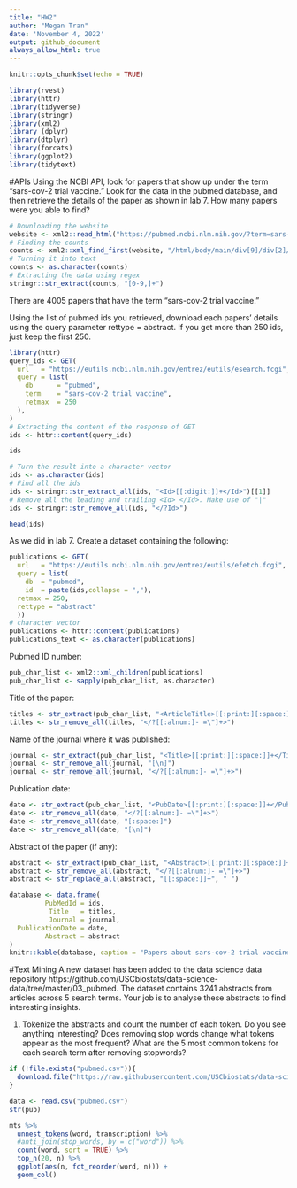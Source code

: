 ```yaml
---
title: "HW2"
author: "Megan Tran"
date: 'November 4, 2022'
output: github_document
always_allow_html: true
---
```


```r
knitr::opts_chunk$set(echo = TRUE)
```

```r
library(rvest)
library(httr)
library(tidyverse)
library(stringr)
library(xml2)
library (dplyr)
library(dtplyr)
library(forcats)
library(ggplot2)
library(tidytext)
```

#APIs
Using the NCBI API, look for papers that show up under the term “sars-cov-2 trial vaccine.” Look for the data in the pubmed database, and then retrieve the details of the paper as shown in lab 7. How many papers were you able to find?

```r
# Downloading the website
website <- xml2::read_html("https://pubmed.ncbi.nlm.nih.gov/?term=sars-cov-2+trial+vaccine")
# Finding the counts
counts <- xml2::xml_find_first(website, "/html/body/main/div[9]/div[2]/div[2]/div[1]/div[1]")
# Turning it into text
counts <- as.character(counts)
# Extracting the data using regex
stringr::str_extract(counts, "[0-9,]+")
```

There are 4005 papers that have the term “sars-cov-2 trial vaccine.”

Using the list of pubmed ids you retrieved, download each papers’ details using the query parameter rettype = abstract. If you get more than 250 ids, just keep the first 250.

```r
library(httr)
query_ids <- GET(
  url   = "https://eutils.ncbi.nlm.nih.gov/entrez/eutils/esearch.fcgi",
  query = list(
    db      = "pubmed",
    term    = "sars-cov-2 trial vaccine",
    retmax  = 250
  ), 
)
# Extracting the content of the response of GET
ids <- httr::content(query_ids)

ids
```


```r
# Turn the result into a character vector
ids <- as.character(ids)
# Find all the ids 
ids <- stringr::str_extract_all(ids, "<Id>[[:digit:]]+</Id>")[[1]]
# Remove all the leading and trailing <Id> </Id>. Make use of "|"
ids <- stringr::str_remove_all(ids, "</?Id>")

head(ids)
```


As we did in lab 7. Create a dataset containing the following:


```r
publications <- GET(
  url   = "https://eutils.ncbi.nlm.nih.gov/entrez/eutils/efetch.fcgi",
  query = list(
    db  = "pubmed",
    id  = paste(ids,collapse = ","),
  retmax = 250,
  rettype = "abstract"
  ))
# character vector
publications <- httr::content(publications)
publications_text <- as.character(publications)
```


Pubmed ID number:
```r
pub_char_list <- xml2::xml_children(publications)
pub_char_list <- sapply(pub_char_list, as.character)
```


Title of the paper:
```r
titles <- str_extract(pub_char_list, "<ArticleTitle>[[:print:][:space:]]+</ArticleTitle>")
titles <- str_remove_all(titles, "</?[[:alnum:]- =\"]+>")
```


Name of the journal where it was published:
```r
journal <- str_extract(pub_char_list, "<Title>[[:print:][:space:]]+</Title>")
journal <- str_remove_all(journal, "[\n]")
journal <- str_remove_all(journal, "</?[[:alnum:]- =\"]+>")
```


Publication date:
```r
date <- str_extract(pub_char_list, "<PubDate>[[:print:][:space:]]+</PubDate>")
date <- str_remove_all(date, "</?[[:alnum:]- =\"]+>")
date <- str_remove_all(date, "[:space:]")
date <- str_remove_all(date, "[\n]")
```

Abstract of the paper (if any):
```r
abstract <- str_extract(pub_char_list, "<Abstract>[[:print:][:space:]]+</Abtract>")
abstract <- str_remove_all(abstract, "</?[[:alnum:]- =\"]+>")
abstract <- str_replace_all(abstract, "[[:space:]]+", " ")
```



```r
database <- data.frame(
         PubMedId = ids,
          Title   = titles,
          Journal = journal,
  PublicationDate = date,
         Abstract = abstract
)
knitr::kable(database, caption = "Papers about sars-cov-2 trial vaccine")
```


#Text Mining
A new dataset has been added to the data science data repository https://github.com/USCbiostats/data-science-data/tree/master/03_pubmed. The dataset contains 3241 abstracts from articles across 5 search terms. Your job is to analyse these abstracts to find interesting insights.

1. Tokenize the abstracts and count the number of each token. Do you see anything interesting? Does removing stop words change what tokens appear as the most frequent? What are the 5 most common tokens for each search term after removing stopwords?

```r
if (!file.exists("pubmed.csv")){
  download.file("https://raw.githubusercontent.com/USCbiostats/data-science-data/master/03_pubmed/pubmed.csv", "pubmed.csv", method="libcurl", timeout = 60)
}

data <- read.csv("pubmed.csv")
str(pub)
```


```r
mts %>%
  unnest_tokens(word, transcription) %>%
  #anti_join(stop_words, by = c("word")) %>%
  count(word, sort = TRUE) %>%
  top_n(20, n) %>%
  ggplot(aes(n, fct_reorder(word, n))) +
  geom_col()
```


